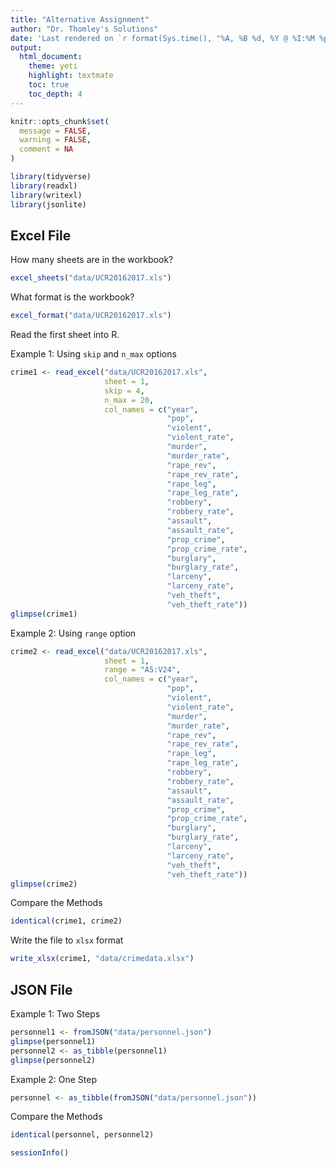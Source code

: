 ```yaml
---
title: "Alternative Assignment"
author: "Dr. Thomley's Solutions"
date: 'Last rendered on `r format(Sys.time(), "%A, %B %d, %Y @ %I:%M %p")`'
output: 
  html_document: 
    theme: yeti
    highlight: textmate
    toc: true
    toc_depth: 4
---
```


```r
knitr::opts_chunk$set(
  message = FALSE,
  warning = FALSE,
  comment = NA
)
```

```r
library(tidyverse)
library(readxl)
library(writexl)
library(jsonlite)
```

## Excel File

How many sheets are in the workbook?

```r
excel_sheets("data/UCR20162017.xls")
```

What format is the workbook?

```r
excel_format("data/UCR20162017.xls")
```

Read the first sheet into R.

Example 1: Using `skip` and `n_max` options

```r
crime1 <- read_excel("data/UCR20162017.xls", 
                     sheet = 1, 
                     skip = 4, 
                     n_max = 20,
                     col_names = c("year",
                                   "pop",
                                   "violent",
                                   "violent_rate",
                                   "murder",
                                   "murder_rate",
                                   "rape_rev",
                                   "rape_rev_rate",
                                   "rape_leg",
                                   "rape_leg_rate",
                                   "robbery",
                                   "robbery_rate",
                                   "assault",
                                   "assault_rate",
                                   "prop_crime",
                                   "prop_crime_rate",
                                   "burglary",
                                   "burglary_rate",
                                   "larceny",
                                   "larceny_rate",
                                   "veh_theft",
                                   "veh_theft_rate"))
glimpse(crime1)
```

Example 2: Using `range` option

```r
crime2 <- read_excel("data/UCR20162017.xls", 
                     sheet = 1, 
                     range = "A5:V24", 
                     col_names = c("year",
                                   "pop",
                                   "violent",
                                   "violent_rate",
                                   "murder",
                                   "murder_rate",
                                   "rape_rev",
                                   "rape_rev_rate",
                                   "rape_leg",
                                   "rape_leg_rate",
                                   "robbery",
                                   "robbery_rate",
                                   "assault",
                                   "assault_rate",
                                   "prop_crime",
                                   "prop_crime_rate",
                                   "burglary",
                                   "burglary_rate",
                                   "larceny",
                                   "larceny_rate",
                                   "veh_theft",
                                   "veh_theft_rate"))
glimpse(crime2)
```

Compare the Methods

```r
identical(crime1, crime2)
```

Write the file to `xlsx` format

```r
write_xlsx(crime1, "data/crimedata.xlsx")
```

## JSON File

Example 1: Two Steps

```r
personnel1 <- fromJSON("data/personnel.json")
glimpse(personnel1)
personnel2 <- as_tibble(personnel1)
glimpse(personnel2)
```

Example 2: One Step

```r
personnel <- as_tibble(fromJSON("data/personnel.json"))
```

Compare the Methods

```r
identical(personnel, personnel2)
```

```r
sessionInfo()
```
